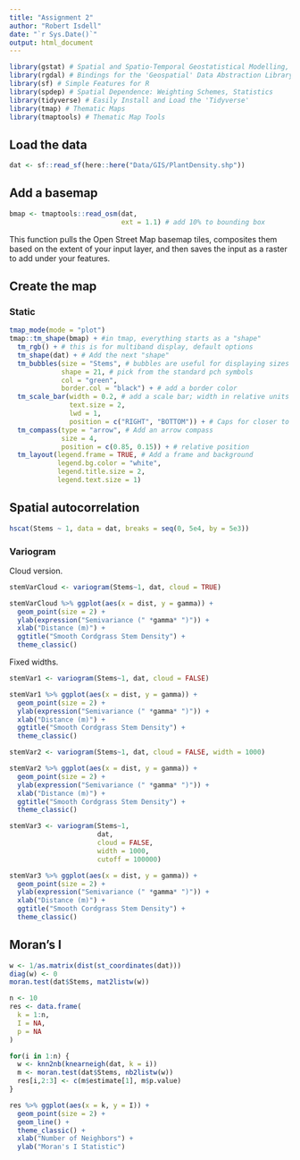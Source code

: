```yaml
---
title: "Assignment 2"
author: "Robert Isdell"
date: "`r Sys.Date()`"
output: html_document
---
```


```r
library(gstat) # Spatial and Spatio-Temporal Geostatistical Modelling, Prediction and Simulation
library(rgdal) # Bindings for the 'Geospatial' Data Abstraction Library
library(sf) # Simple Features for R
library(spdep) # Spatial Dependence: Weighting Schemes, Statistics
library(tidyverse) # Easily Install and Load the 'Tidyverse'
library(tmap) # Thematic Maps
library(tmaptools) # Thematic Map Tools
```

## Load the data
```r
dat <- sf::read_sf(here::here("Data/GIS/PlantDensity.shp"))
```

## Add a basemap
```r
bmap <- tmaptools::read_osm(dat, 
                            ext = 1.1) # add 10% to bounding box
```

This function pulls the Open Street Map basemap tiles, composites them based on the extent of your input layer, and then saves the input as a raster to add under your features.

## Create the map

### Static

```r
tmap_mode(mode = "plot")
tmap::tm_shape(bmap) + #in tmap, everything starts as a "shape"
  tm_rgb() + # this is for multiband display, default options
  tm_shape(dat) + # Add the next "shape"
  tm_bubbles(size = "Stems", # bubbles are useful for displaying sizes
             shape = 21, # pick from the standard pch symbols
             col = "green",
             border.col = "black") + # add a border color
  tm_scale_bar(width = 0.2, # add a scale bar; width in relative units
               text.size = 2,
               lwd = 1,
               position = c("RIGHT", "BOTTOM")) + # Caps for closer to margin
  tm_compass(type = "arrow", # Add an arrow compass
             size = 4,
             position = c(0.85, 0.15)) + # relative position
  tm_layout(legend.frame = TRUE, # Add a frame and background
            legend.bg.color = "white",
            legend.title.size = 2,
            legend.text.size = 1)

```

## Spatial autocorrelation

```r
hscat(Stems ~ 1, data = dat, breaks = seq(0, 5e4, by = 5e3))
```

### Variogram

Cloud version.

```r
stemVarCloud <- variogram(Stems~1, dat, cloud = TRUE)

stemVarCloud %>% ggplot(aes(x = dist, y = gamma)) +
  geom_point(size = 2) +
  ylab(expression("Semivariance (" *gamma* ")")) +
  xlab("Distance (m)") +
  ggtitle("Smooth Cordgrass Stem Density") +
  theme_classic()
```

Fixed widths.

```r
stemVar1 <- variogram(Stems~1, dat, cloud = FALSE)

stemVar1 %>% ggplot(aes(x = dist, y = gamma)) +
  geom_point(size = 2) +
  ylab(expression("Semivariance (" *gamma* ")")) +
  xlab("Distance (m)") +
  ggtitle("Smooth Cordgrass Stem Density") +
  theme_classic()
```


```r
stemVar2 <- variogram(Stems~1, dat, cloud = FALSE, width = 1000)

stemVar2 %>% ggplot(aes(x = dist, y = gamma)) +
  geom_point(size = 2) +
  ylab(expression("Semivariance (" *gamma* ")")) +
  xlab("Distance (m)") +
  ggtitle("Smooth Cordgrass Stem Density") +
  theme_classic()
```

```r
stemVar3 <- variogram(Stems~1, 
                      dat, 
                      cloud = FALSE, 
                      width = 1000, 
                      cutoff = 100000)

stemVar3 %>% ggplot(aes(x = dist, y = gamma)) +
  geom_point(size = 2) +
  ylab(expression("Semivariance (" *gamma* ")")) +
  xlab("Distance (m)") +
  ggtitle("Smooth Cordgrass Stem Density") +
  theme_classic()
```

## Moran's I

```r
w <- 1/as.matrix(dist(st_coordinates(dat)))
diag(w) <- 0
moran.test(dat$Stems, mat2listw(w))
```

```r
n <- 10
res <- data.frame(
  k = 1:n,
  I = NA, 
  p = NA
)

for(i in 1:n) {
  w <- knn2nb(knearneigh(dat, k = i))
  m <- moran.test(dat$Stems, nb2listw(w))
  res[i,2:3] <- c(m$estimate[1], m$p.value) 
}

res %>% ggplot(aes(x = k, y = I)) +
  geom_point(size = 2) +
  geom_line() +
  theme_classic() +
  xlab("Number of Neighbors") +
  ylab("Moran's I Statistic")
```

